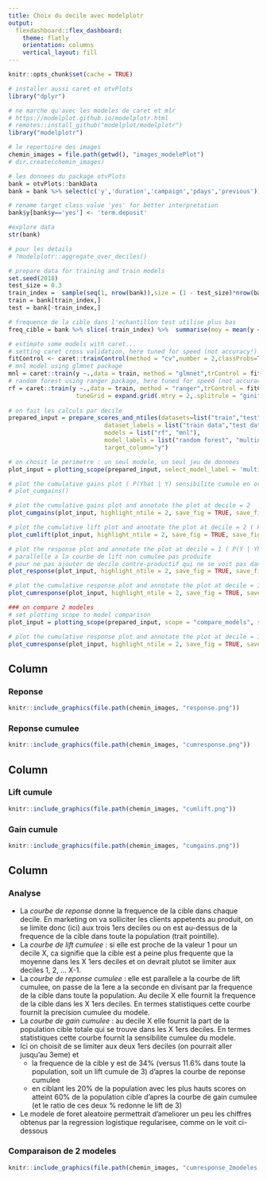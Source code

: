 ```yaml
---
title: Choix du decile avec modelplotr
output: 
  flexdashboard::flex_dashboard:
    theme: flatly
    orientation: columns
    vertical_layout: fill
---
```


```r
knitr::opts_chunk$set(cache = TRUE)
```

```r
# installer aussi caret et otvPlots
library("dplyr")

# ne marche qu'avec les modeles de caret et mlr
# https://modelplot.github.io/modelplotr.html
# remotes::install_github("modelplot/modelplotr")
library("modelplotr")

# le repertoire des images
chemin_images = file.path(getwd(), "images_modelePlot")
# dir.create(chemin_images)

# les donnees du package otvPlots
bank = otvPlots::bankData
bank = bank %>% select(c('y','duration','campaign','pdays','previous'))

# rename target class value 'yes' for better interpretation
bank$y[bank$y=='yes'] <- 'term.deposit'

#explore data
str(bank)

# pour les details
# ?modelplotr::aggregate_over_deciles()

# prepare data for training and train models
set.seed(2018)
test_size = 0.3
train_index =  sample(seq(1, nrow(bank)),size = (1 - test_size)*nrow(bank) ,replace = F)
train = bank[train_index,]
test = bank[-train_index,]

# frequence de la cible dans l'echantillon test utilise plus bas
freq_cible = bank %>% slice(-train_index) %>%  summarise(moy = mean(y == 'term.deposit'))

# estimate some models with caret...
# setting caret cross validation, here tuned for speed (not accuracy!)
fitControl <- caret::trainControl(method = "cv",number = 2,classProbs=TRUE)
# mnl model using glmnet package
mnl = caret::train(y ~.,data = train, method = "glmnet",trControl = fitControl)
# random forest using ranger package, here tuned for speed (not accuracy!)
rf = caret::train(y ~.,data = train, method = "ranger",trControl = fitControl,
                   tuneGrid = expand.grid(.mtry = 2,.splitrule = "gini",.min.node.size=10))
 
# on fait les calculs par decile
prepared_input = prepare_scores_and_ntiles(datasets=list("train","test"),
                           dataset_labels = list("train data","test data"),
                           models = list("rf", "mnl"),
                           model_labels = list("random forest", "multinomial logit"),
                           target_column="y")

# on chosit le perimetre : un seul modele, un seul jeu de donnees
plot_input = plotting_scope(prepared_input, select_model_label = 'multinomial logit', select_dataset_label = 'test data')

# plot the cumulative gains plot ( P(Yhat | Y) sensibilite cumule en ordonnee, deciles de score en abscisse, des meilleurs au plus mauvais scores)
# plot_cumgains()

# plot the cumulative gains plot and annotate the plot at decile = 2
plot_cumgains(plot_input, highlight_ntile = 2, save_fig = TRUE, save_fig_filename = file.path(chemin_images, "cumgains"), custom_line_colors = "red")

# plot the cumulative lift plot and annotate the plot at decile = 2 ( P(Y|Yhat) cumule / P(Y) )
plot_cumlift(plot_input, highlight_ntile = 2, save_fig = TRUE, save_fig_filename = file.path(chemin_images, "cumlift"), custom_line_colors = "red")

# plot the response plot and annotate the plot at decile = 1 ( P(Y | Yhat) precision non cumulee), 
# parallelle a la courbe de lift non cumulee pas produite
# pour ne pas ajouter de decile contre-productif qui ne se voit pas dans le cumul
plot_response(plot_input, highlight_ntile = 2, save_fig = TRUE, save_fig_filename = file.path(chemin_images, "response"), custom_line_colors = "red")

# plot the cumulative response plot and annotate the plot at decile = 3 ( P(Y | Yhat) precision cumulee, courbe parallele a la cumulative lift plot)
plot_cumresponse(plot_input, highlight_ntile = 2, save_fig = TRUE, save_fig_filename = file.path(chemin_images, "cumresponse"), custom_line_colors = "red")

### on compare 2 modeles
# set plotting scope to model comparison
plot_input = plotting_scope(prepared_input, scope = "compare_models", select_dataset_label = 'test data')

# plot the cumulative response plot and annotate the plot at decile = 3
plot_cumresponse(plot_input, highlight_ntile = 2, save_fig = TRUE, save_fig_filename = file.path(chemin_images, "cumresponse_2modeles"), custom_line_colors = c("cornflowerblue", "red"))
```


Column {data-width=200}
-----------------------------------------------------------------------

### **Reponse**

```r
knitr::include_graphics(file.path(chemin_images, "response.png"))
```

### **Reponse cumulee**
```r
knitr::include_graphics(file.path(chemin_images, "cumresponse.png"))
```

Column {data-width=200}
-----------------------------------------------------------------------

### **Lift cumule**

```r
knitr::include_graphics(file.path(chemin_images, "cumlift.png"))
```

### **Gain cumule**

```r
knitr::include_graphics(file.path(chemin_images, "cumgains.png"))
```

Column {data-width=300}
-----------------------------------------------------------------------

### **Analyse**

 - La *courbe de reponse* donne la frequence de la cible dans chaque decile. En marketing on va solliciter les clients appetents au produit, on se limite donc (ici) aux trois 1ers deciles ou on est au-dessus de la frequence de la cible dans toute la population (trait pointille).
 - La *courbe de lift cumulee* : si elle est proche de la valeur 1 pour un decile X, ca signifie que la cible est a peine plus frequente que la moyenne dans les X 1ers deciles et on devrait plutot se limiter aux deciles 1, 2, ... X-1.
 - La *courbe de reponse cumulee* : elle est parallele a la courbe de lift cumulee, on passe de la 1ere a la seconde en divisant par la frequence de la cible dans toute la population. Au decile X elle fournit la frequence de la cible dans les X 1ers deciles. En termes statistiques cette courbe fournit la precision cumulee du modele.
 - La *courbe de gain cumulee* : au decile X elle fournit la part de la population cible totale qui se trouve dans les X 1ers deciles. En termes statistiques cette courbe fournit la sensibilite cumulee du modele.
  - Ici on choisit de se limiter aux deux 1ers deciles (on pourrait aller jusqu'au 3eme) et
    + la frequence de la cible y est de 34% (versus 11.6% dans toute la population, soit un lift cumule de 3) d'apres la courbe de reponse cumulee 
    + en ciblant les 20% de la population avec les plus hauts scores on atteint 60% de la population cible d'apres la courbe de gain cumulee (et le ratio de ces deux % redonne le lift de 3)
 - Le modele de foret aleatoire permettrait d'ameliorer un peu les chiffres obtenus par la regression logistique regularisee, comme on le voit ci-dessous

### **Comparaison de 2 modeles**

```r
knitr::include_graphics(file.path(chemin_images, "cumresponse_2modeles.png"))
```



